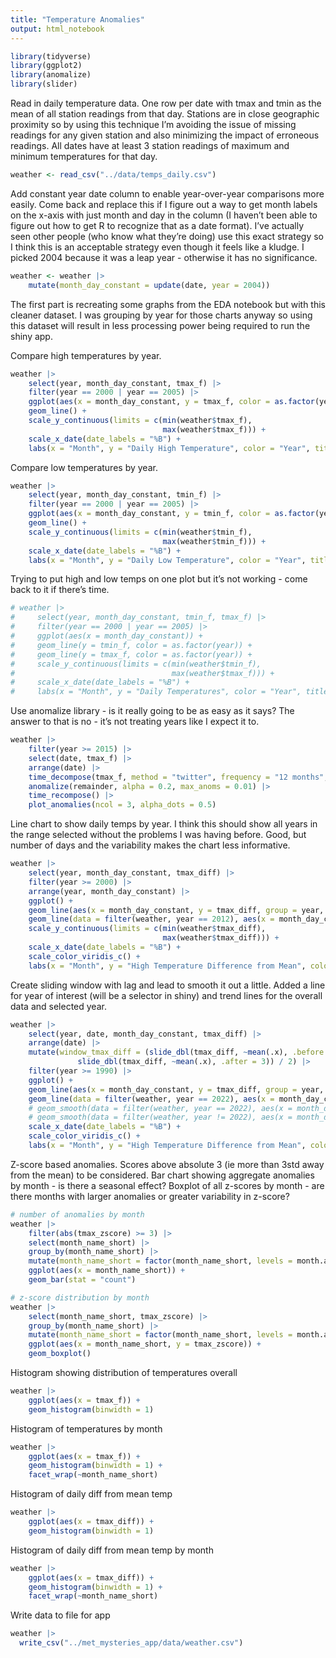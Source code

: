 ```yaml
---
title: "Temperature Anomalies"
output: html_notebook
---
```


```r
library(tidyverse)
library(ggplot2)
library(anomalize)
library(slider)
```

Read in daily temperature data. One row per date with tmax and tmin as the mean of all station readings from that day. Stations are in close geographic proximity so by using this technique I'm avoiding the issue of missing readings for any given station and also minimizing the impact of erroneous readings. All dates have at least 3 station readings of maximum and minimum temperatures for that day.
```r
weather <- read_csv("../data/temps_daily.csv")
```

Add constant year date column to enable year-over-year comparisons more easily. Come back and replace this if I figure out a way to get month labels on the x-axis with just month and day in the column (I haven't been able to figure out how to get R to recognize that as a date format).
I've actually seen other people (who know what they're doing) use this exact strategy so I think this is an acceptable strategy even though it feels like a kludge.
I picked 2004 because it was a leap year - otherwise it has no significance.
```r
weather <- weather |> 
    mutate(month_day_constant = update(date, year = 2004))
```

The first part is recreating some graphs from the EDA notebook but with this cleaner dataset. I was grouping by year for those charts anyway so using this dataset will result in less processing power being required to run the shiny app.

Compare high temperatures by year.
```r
weather |> 
    select(year, month_day_constant, tmax_f) |> 
    filter(year == 2000 | year == 2005) |> 
    ggplot(aes(x = month_day_constant, y = tmax_f, color = as.factor(year))) +
    geom_line() +
    scale_y_continuous(limits = c(min(weather$tmax_f),
                                  max(weather$tmax_f))) +
    scale_x_date(date_labels = "%B") +
    labs(x = "Month", y = "Daily High Temperature", color = "Year", title = "High Temperature by Day")
```

Compare low temperatures by year.
```r
weather |> 
    select(year, month_day_constant, tmin_f) |> 
    filter(year == 2000 | year == 2005) |> 
    ggplot(aes(x = month_day_constant, y = tmin_f, color = as.factor(year))) +
    geom_line() +
    scale_y_continuous(limits = c(min(weather$tmin_f),
                                  max(weather$tmin_f))) +
    scale_x_date(date_labels = "%B") +
    labs(x = "Month", y = "Daily Low Temperature", color = "Year", title = "Low Temperature by Day")
```

Trying to put high and low temps on one plot but it's not working - come back to it if there's time.
```r
# weather |> 
#     select(year, month_day_constant, tmin_f, tmax_f) |> 
#     filter(year == 2000 | year == 2005) |> 
#     ggplot(aes(x = month_day_constant)) +
#     geom_line(y = tmin_f, color = as.factor(year)) +
#     geom_line(y = tmax_f, color = as.factor(year)) +
#     scale_y_continuous(limits = c(min(weather$tmin_f),
#                                   max(weather$tmax_f))) +
#     scale_x_date(date_labels = "%B") +
#     labs(x = "Month", y = "Daily Temperatures", color = "Year", title = "High and Low Temperatures by Day")
```


Use anomalize library - is it really going to be as easy as it says?
The answer to that is no - it's not treating years like I expect it to.
```r
weather |> 
    filter(year >= 2015) |> 
    select(date, tmax_f) |> 
    arrange(date) |> 
    time_decompose(tmax_f, method = "twitter", frequency = "12 months", trend = "auto", merge = TRUE) |>  
    anomalize(remainder, alpha = 0.2, max_anoms = 0.01) |> 
    time_recompose() |>  
    plot_anomalies(ncol = 3, alpha_dots = 0.5)
```
Line chart to show daily temps by year. I think this should show all years in the range selected without the problems I was having before.
Good, but number of days and the variability makes the chart less informative.
```r
weather |> 
    select(year, month_day_constant, tmax_diff) |> 
    filter(year >= 2000) |> 
    arrange(year, month_day_constant) |> 
    ggplot() + 
    geom_line(aes(x = month_day_constant, y = tmax_diff, group = year, color = year)) + 
    geom_line(data = filter(weather, year == 2012), aes(x = month_day_constant, y = tmax_diff), color = "red") + 
    scale_y_continuous(limits = c(min(weather$tmax_diff),
                                  max(weather$tmax_diff))) +
    scale_x_date(date_labels = "%B") +
    scale_color_viridis_c() +
    labs(x = "Month", y = "High Temperature Difference from Mean", color = "Year", title = "High Temperature Differences from Mean by Day")
```

Create sliding window with lag and lead to smooth it out a little.
Added a line for year of interest (will be a selector in shiny) and trend lines for the overall data and selected year.
```r
weather |> 
    select(year, date, month_day_constant, tmax_diff) |> 
    arrange(date) |> 
    mutate(window_tmax_diff = (slide_dbl(tmax_diff, ~mean(.x), .before = 3) + 
               slide_dbl(tmax_diff, ~mean(.x), .after = 3)) / 2) |> 
    filter(year >= 1990) |> 
    ggplot() +
    geom_line(aes(x = month_day_constant, y = tmax_diff, group = year, color = year)) + 
    geom_line(data = filter(weather, year == 2022), aes(x = month_day_constant, y = tmax_diff), size = 0.9, color = "sienna3") + 
    # geom_smooth(data = filter(weather, year == 2022), aes(x = month_day_constant, y = tmax_diff), method = "lm", se = FALSE, color = "red") +
    # geom_smooth(data = filter(weather, year != 2022), aes(x = month_day_constant, y = tmax_diff), method = "lm", se = FALSE, color = "blue") +
    scale_x_date(date_labels = "%B") +
    scale_color_viridis_c() +
    labs(x = "Month", y = "High Temperature Difference from Mean", color = "Year", title = "High Temperature Difference from Mean by Day")


```

Z-score based anomalies. Scores above absolute 3 (ie more than 3std away from the mean) to be considered.
Bar chart showing aggregate anomalies by month - is there a seasonal effect?
Boxplot of all z-scores by month - are there months with larger anomalies or greater variability in z-score?
```r
# number of anomalies by month
weather |> 
    filter(abs(tmax_zscore) >= 3) |> 
    select(month_name_short) |> 
    group_by(month_name_short) |> 
    mutate(month_name_short = factor(month_name_short, levels = month.abb)) |> 
    ggplot(aes(x = month_name_short)) +
    geom_bar(stat = "count")
```
```r
# z-score distribution by month
weather |> 
    select(month_name_short, tmax_zscore) |> 
    group_by(month_name_short) |> 
    mutate(month_name_short = factor(month_name_short, levels = month.abb)) |> 
    ggplot(aes(x = month_name_short, y = tmax_zscore)) +
    geom_boxplot()
```


Histogram showing distribution of temperatures overall
```r
weather |> 
    ggplot(aes(x = tmax_f)) +
    geom_histogram(binwidth = 1)
```

Histogram of temperatures by month
```r
weather |> 
    ggplot(aes(x = tmax_f)) +
    geom_histogram(binwidth = 1) +
    facet_wrap(~month_name_short)
```

Histogram of daily diff from mean temp
```r
weather |> 
    ggplot(aes(x = tmax_diff)) +
    geom_histogram(binwidth = 1)
```

Histogram of daily diff from mean temp by month
```r
weather |> 
    ggplot(aes(x = tmax_diff)) +
    geom_histogram(binwidth = 1) +
    facet_wrap(~month_name_short)
```













Write data to file for app
```r
weather |> 
  write_csv("../met_mysteries_app/data/weather.csv")
```